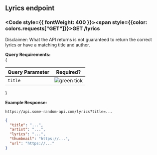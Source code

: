 
## Lyrics endpoint

### <Code style={{ fontWeight: 400 }}><span style={{color: colors.requests["GET"]}}>GET</span> /lyrics</Code>

<Callout type="warning">Disclaimer: What the API returns is not guaranteed to return the correct lyrics or have a matching title and author.</Callout>

**Query Requirements:**<br/>
{
<table className="queryParamTable">
  <thead>
    <tr>
      <th>Query Parameter</th>
      <th>Required?</th>
    </tr>
  </thead>
  <tbody>
      <tr>
      <td><Code>title</Code></td>
      <td>
        <Image loading="lazy" style={{ margin: 'auto' }} src={greenTickIcon} alt="green tick" width={16} height={16} quality="100" />
      </td>
    </tr>
  </tbody>
</table>
}

**Example Response:**
```url filename="URL"
https://api.some-random-api.com/lyrics?title=...
```

```json filename="Response"
{
  "title": "...",
  "artist": "...",
  "lyrics": "...",
  "thumbnail": "https://...",
  "url": "https://..."
}
```
